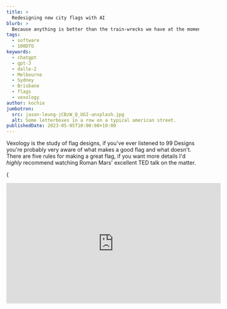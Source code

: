 ```yaml
---
title: >
  Redesigning new city flags with AI
blurb: >
  Because anything is better than the train-wrecks we have at the moment.
tags:
  - software
  - 100DTO
keywords:
  - chatgpt
  - gpt-3
  - dalle-2
  - Melbourne
  - Sydney
  - Brisbane
  - flags
  - vexology
author: kochie
jumbotron:
  src: jason-leung-jCBzW_Q_UGI-unsplash.jpg
  alt: Some letterboxes in a row on a typical american street.
publishedDate: 2023-05-05T10:00:00+10:00
---
```


Vexology is the study of flag designs, if you've ever listened to 99 Designs
you're probably very aware of what makes a good flag and what doesn't. There are
five rules for making a great flag, if you want more details I'd _highly_
recommend watching Roman Mars' excellent TED talk on the matter.

{

<iframe
  width="560"
  height="315"
  src="https://www.youtube.com/embed/pnv5iKB2hl4"
  title="YouTube video player"
  frameBorder="0"
  allow="accelerometer; autoplay; clipboard-write; encrypted-media; gyroscope; picture-in-picture"
  allowFullScreen
/>
}

Good stuff eh? So to summarise the rules are:

1. Simplicity: A flag should be simple enough that a child can draw it from
   memory. Complex designs or intricate details may be difficult to reproduce
   and recognize from a distance or when the flag is flying.
2. Use of meaningful symbolism: The flag's design should represent meaningful
   elements, such as the history, culture, values, or geography of the place it
   represents. Using symbols that have a strong connection to the people and
   place will make the flag more significant and easier to remember.
3. two-three basic colors: Limit the number of colors used in the flag design to
   two or three. This ensures that the flag is easily recognizable and visually
   appealing. Stick to basic colors that contrast well, such as red, white,
   blue, green, yellow, and black.
4. No lettering or seals: Text, intricate seals, or logos should generally be
   avoided on flags, as they can be difficult to read or recognize from a
   distance, especially when the flag is in motion. Instead, use simple, bold
   shapes and symbols to convey the flag's meaning.
5. Distinctiveness: A flag should be unique and easily distinguishable from
   other flags. Strive to create a design that sets the flag apart from others,
   while still adhering to the principles of simplicity, meaningful symbolism,
   and limited color use.

Now that we know what a good flag should look like lets arrive at the point of
this post. Enter Melbourne, Australia.

![The City of Melbourne](melbourne.jpg?width=3840&height=2160)

The worlds move liveable city from 2012 to 2017, with such famous landmarks as
Flinders Street Station, the Melbourne Cricket Ground (MCG), and the Arts
Centre. Host of the F1, the Australian Open, the AFL Grand Final. Home of great
coffee, and terrible flags...

![Flag of the City of Melbourne](Flag_of_Melbourne.png?width=2880&height=1440)

I know. I know. I know. Like what is going on in this flag? There's a bull, a
sheep, a whale, an anvil? All meant to symbolise industries that NO LONGER EXIST
IN MELBOURNE. Clearly we're in dire need of an update.

For a city that prides itself on art, sporting, and culture our flag doesn't
represent any of this. We need a new one, and since I'm not a graphic designer
(have you seen this website?) I decided to get an AI to build a new flag
instead.

Inspired by
[Jacobs's post](https://jacobmartins.com/posts/how-i-used-dalle2-to-generate-the-logo-for-octosql/)
about using Dalle-2 to generate app logos I'm going to use a very similar
methdology to generate a new flag for Melbourne.

There are two AIs that I shall be using in this experiment. Dalle-2, and
ChatGPT.

Dalle-2 is a state-of-the-art (as of 2022) AI for generating images from text.
For the technical reader it's what's known as a Gerneral Adversarial Network
(GAN) and uses a training database curated by an expert team at OpenAI to ensure
the highest quality images are used for generating results.

ChatGPT really needs no introduction at this point. When I originally started
writing this post last November OpenAI wasn't a household name like it is today.
In fact, it wasn't ChatGPT but rather GPT-3 that was making waves in the AI/ML
community. When I was thinking about how to describe GPT-3 I had a whole
paragraph about neural networks and autoregressive functions but there are many
more detailed explainations of the system to I'll link to those instead. The one
sentance explainer - ChatGPT/GPT-3|4 are a series of neural networks with a very
well catalogued training set that creates a chatbot with "human-like"
comprehension.

To begin with I started simple, I asked ChatGPT to make a flag for Melbourne.

```[Wrap]
Help me design a flag for Melbourne, Australia.
```

And ChatGPT delivered...

```[Wrap]
Sure, I'd be happy to help you design a flag for Melbourne, Australia! When designing a flag, it's important to consider the history, culture, and symbolism of the city. Here's a suggested design for Melbourne's flag:

Design Elements:
1. Shape and size: The flag will be rectangular, with a 1:2 aspect ratio, similar to the Australian national flag.

2. Colors: The flag will feature four main colors - Blue, White, Green, and Gold. These colors represent the natural environment, the city's history, and Australia's national colors.

a. Blue: Symbolizing the Yarra River, which runs through Melbourne and played a vital role in the city's development.
b. White: Representing the architecture and the heritage of the city, including iconic buildings like Flinders Street Station and the Royal Exhibition Building.
c. Green: Representing Melbourne's parks and gardens, such as the Royal Botanic Gardens and the numerous city parks that contribute to Melbourne's title as the "Garden City."
d. Gold: Reflecting the importance of the gold rush in Melbourne's history and its significance as Australia's sporting and cultural capital.

3. Layout: The flag will be divided into four equal horizontal stripes, with the top stripe being blue, followed by white, green, and gold at the bottom.

4. Symbol: In the center of the flag, over the white and green stripes, there will be a stylized representation of Melbourne's iconic Flinders Street Station's clock tower. The clock will be set at 6:00 PM, signifying the time when Melbourne was founded.

5. Stars: In the top left corner of the blue stripe, there will be a group of five white stars, representing the Southern Cross constellation. This is a nod to the Australian national flag and symbolizes Melbourne's location in the Southern Hemisphere.

By incorporating these elements, the flag will represent Melbourne's rich history, vibrant culture, and its connection to the Australian nation.
```

Pretty good! It understood a lot about what I'm trying to do. In my other
experimentation with Large Language Models (LLMs) I've noticed they're pretty
good at picking out the main ideas of what I'm trying to do but don't understand
some of the specifics. For example, the representation of the clock tower is not
something that would work well on a flag, especially having the hands point to a
specific time. In fact, I've never heard of this 6pm founding of the city
before, I think the AI has become confused somewhere. Anyway, time to make a
more specific declaration.

```[Wrap]
Can you refine your first flag design based on the above rules?
```

```[Wrap]
Of course! Based on the 5 Basic Principles of Flag Design, I can refine the Melbourne flag design as follows:

Design Elements:

    Shape and size: The flag will be rectangular, with a 1:2 aspect ratio, similar to the Australian national flag.

    Colors: The flag will feature three main colors - Blue, White, and Green. These colors represent the natural environment, the city's history, and Australia's national colors.

a. Blue: Symbolizing the Yarra River, which runs through Melbourne and played a vital role in the city's development.
b. White: Representing the architecture and the heritage of the city, including iconic buildings like Flinders Street Station and the Royal Exhibition Building.
c. Green: Representing Melbourne's parks and gardens, such as the Royal Botanic Gardens and the numerous city parks that contribute to Melbourne's title as the "Garden City."

    Layout: The flag will be divided into three equal horizontal stripes, with the top stripe being blue, followed by white and green at the bottom.

    Symbol: In the center of the flag, over the white stripe, there will be a stylized white silhouette of a swan, symbolizing the native black swans that inhabit the region and the Swanston Street, a major city thoroughfare.

    Stars: In the top left corner of the blue stripe, there will be a group of five white stars, representing the Southern Cross constellation. This is a nod to the Australian national flag and symbolizes Melbourne's location in the Southern Hemisphere.

By simplifying the design, using only three colors, and focusing on meaningful symbolism, this refined flag design adheres more closely to the 5 Basic Principles of Flag Design, while still representing Melbourne's rich history, vibrant culture, and connection to the Australian nation.
```

```
There's a problem with the swans, this is a symbol of Perth, Western Australia, can you think of another symbol?
```

```[Wrap]
Apologies for the confusion. I understand the need to represent Melbourne uniquely. Instead of the swan, we can use a stylized depiction of a tram, which is an iconic mode of transport in Melbourne and a symbol of the city's modernity and progress. Here's the revised flag design:

Design Elements:

    Shape and size: The flag will be rectangular, with a 1:2 aspect ratio, similar to the Australian national flag.

    Colors: The flag will feature three main colors - Blue, White, and Green. These colors represent the natural environment, the city's history, and Australia's national colors.

a. Blue: Symbolizing the Yarra River, which runs through Melbourne and played a vital role in the city's development.
b. White: Representing the architecture and the heritage of the city, including iconic buildings like Flinders Street Station and the Royal Exhibition Building.
c. Green: Representing Melbourne's parks and gardens, such as the Royal Botanic Gardens and the numerous city parks that contribute to Melbourne's title as the "Garden City."

    Layout: The flag will be divided into three equal horizontal stripes, with the top stripe being blue, followed by white and green at the bottom.

    Symbol: In the center of the flag, over the white stripe, there will be a stylized white silhouette of a tram, symbolizing the iconic mode of transport in Melbourne and representing the city's modernity and progress.

    Stars: In the top left corner of the blue stripe, there will be a group of five white stars, representing the Southern Cross constellation. This is a nod to the Australian national flag and symbolizes Melbourne's location in the Southern Hemisphere.

This revised flag design maintains simplicity, meaningful symbolism, and distinctiveness, while avoiding any confusion with Perth's symbols.
```

```
I don't think a tram is a good symbol, it's too generic, have another go.
```

```[Wrap]
I apologize if the tram symbol didn't meet your expectations. Let's try another symbol that is more unique to Melbourne – the Federation Square, an iconic public space and architectural landmark in the city. Here's the revised flag design:

Design Elements:

    Shape and size: The flag will be rectangular, with a 1:2 aspect ratio, similar to the Australian national flag.

    Colors: The flag will feature three main colors - Blue, White, and Green. These colors represent the natural environment, the city's history, and Australia's national colors.

a. Blue: Symbolizing the Yarra River, which runs through Melbourne and played a vital role in the city's development.
b. White: Representing the architecture and the heritage of the city, including iconic buildings like Flinders Street Station and the Royal Exhibition Building.
c. Green: Representing Melbourne's parks and gardens, such as the Royal Botanic Gardens and the numerous city parks that contribute to Melbourne's title as the "Garden City."

    Layout: The flag will be divided into three equal horizontal stripes, with the top stripe being blue, followed by white and green at the bottom.

    Symbol: In the center of the flag, over the white stripe, there will be a stylized white silhouette of Federation Square's distinctive geometric shapes, symbolizing the iconic public space and architectural landmark in Melbourne.

    Stars: In the top left corner of the blue stripe, there will be a group of five white stars, representing the Southern Cross constellation. This is a nod to the Australian national flag and symbolizes Melbourne's location in the Southern Hemisphere.

By incorporating the unique and distinctive symbol of Federation Square, this revised flag design aims to represent Melbourne's cultural and architectural identity while adhering to the principles of simplicity, meaningful symbolism, and distinctiveness.
```

Okay third times the charm, I can work with this. Originally I planned to put
this prompt into Dalle-2, when I did I didn't get the results I was hoping for.

```[Wrap]
Create a flag for Melbourne, Australia with a 1:2 aspect ratio. Divide the flag into four equal horizontal stripes, with the top stripe being blue, followed by white, green, and gold at the bottom. On the blue stripe, place a group of five white stars in the top left corner, representing the Southern Cross constellation. In the center of the flag, over the white and green stripes.
```

![Dalle-2 results for creating a flag.](./Screenshot_1.png?width=2592&height=1106)

Definetly leaning on the Australian prompt a bit too much. I tried a few other
varations of the prompt and I didn't get great results. I've found that while
Dalle-2 is a great tool for creating abstract images it's not great at making
vector based art like flags and icons when you're looking for very specific
components.

I also gave Stable Diffusion a try as well and had very similar issues. I think
this is going to be one of the main herdles for AI/ML engineers to overcome in
the next few years.

So I went the manual path and made a flag using the results in Affinity
Designer.

![The redesigned Melbourne flag](redesigned_melbourne.png?width=2000&height=1000)

Like I said at the beginning, I'm not a graphic designer, but at least it
doesn't have a sheep on it.

So the funny thing is, I went searching for the flags of all the other
Australian capital cites, and they're all the same...

Not to be outdone by Melbourne Sydney's flag is arguably worse... much worse.

![Flag of Sydney](Flag_of_Sydney.png?width=2880&height=1437)

FOUR FLAGS IN ONE?! This flag is bonkers, Sydney, what are you doing! We can fix
this. This is the design that ChatGPT came up with.

```[Wrap]
Certainly, let's create a simplified flag design for Sydney, Australia that adheres to the principles of good flag design:

1. Shape and dimensions: The flag would maintain the width to length ratio of 1:2, consistent with the Australian national flag.

2. Background: The main background color would be a light shade of blue, representing the iconic Sydney Harbor and its beautiful beaches.

3. In the center of the flag: A white, stylized representation of the Sydney Opera House, with its distinctive sail-like roofs, would be placed in the center. The simplified design would retain the sense of the iconic structure while making it easier to recognize and reproduce.

4. Beneath the Opera House: A subtle wave pattern in a slightly darker shade of blue than the background would represent the Sydney Harbour Bridge's role in connecting the city and its people, as well as its position over the water.

5. Bordering the flag: A thin golden-yellow stripe would run along the top and bottom edges of the flag, representing the golden wattle, the Australian national floral emblem. This would provide a touch of color while symbolizing the natural beauty and diversity of Sydney's surrounding landscape.

This simplified design eliminates the Union Jack, adheres to the principles of good flag design, and focuses on a few key elements representing Sydney's unique identity.
```

![The redesign Sydney flag](redesigned_sydney.png?width=2000&height=1000)

![Flag of Brisbane](Flag_of_Brisbane.png?width=2880&height=1490)
![Flag of Adelaide](Flag_of_Adelaide.png?width=2880&height=1440)
![Flag of Perth](Flag_of_Perth.png?width=2560&height=1280)

Brisbane,

I can't event find Darwins?

What is Adelaide doing?

Parth.. okay i can work with this.
